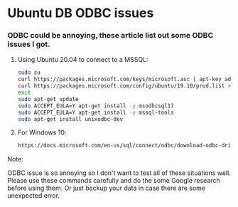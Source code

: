# Ubuntu DB ODBC issues

### ODBC could be annoying, these article list out some ODBC issues I got.

1. Using Ubuntu 20.04 to connect to a MSSQL:

   ```bash
   sudo su
   curl https://packages.microsoft.com/keys/microsoft.asc | apt-key add -
   curl https://packages.microsoft.com/config/ubuntu/19.10/prod.list > /etc/apt/sources.list.d/mssql-release.list
   exit
   sudo apt-get update
   sudo ACCEPT_EULA=Y apt-get install -y msodbcsql17
   sudo ACCEPT_EULA=Y apt-get install -y mssql-tools
   sudo apt-get install unixodbc-dev
   ```

2. For Windows 10:

   ```bash
   https://docs.microsoft.com/en-us/sql/connect/odbc/download-odbc-driver-for-sql-server
   ```

Note:

ODBC issue is so annoying so I don't want to test all of these situations well. Please use these commands carefully and do the some Google research before using them. Or just backup your data in case there are some unexpected error.
